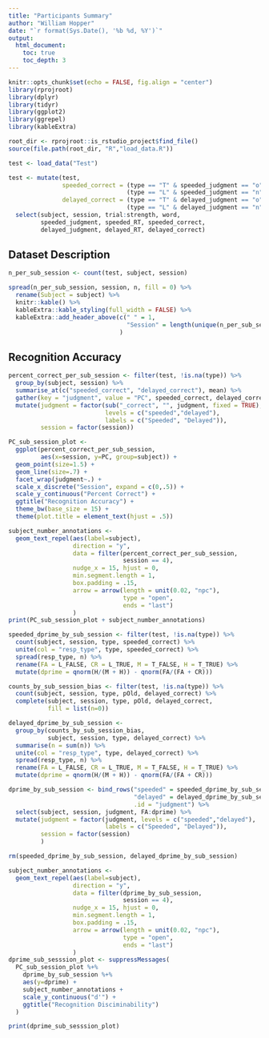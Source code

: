 ```yaml
---
title: "Participants Summary"
author: "William Hopper"
date: "`r format(Sys.Date(), '%b %d, %Y')`"
output:
  html_document:
    toc: true
    toc_depth: 3
---
```


```r
knitr::opts_chunk$set(echo = FALSE, fig.align = "center")
library(rprojroot)
library(dplyr)
library(tidyr)
library(ggplot2)
library(ggrepel)
library(kableExtra)

root_dir <- rprojroot::is_rstudio_project$find_file()
source(file.path(root_dir, "R","load_data.R"))
```

```r
test <- load_data("Test")
```

```r
test <- mutate(test,
               speeded_correct = (type == "T" & speeded_judgment == "o") |
                                 (type == "L" & speeded_judgment == "n"),
               delayed_correct = (type == "T" & delayed_judgment == "o") |
                                 (type == "L" & delayed_judgment == "n")) %>%
  select(subject, session, trial:strength, word, 
         speeded_judgment, speeded_RT, speeded_correct,
         delayed_judgment, delayed_RT, delayed_correct)
```

## Dataset Description
```r
n_per_sub_session <- count(test, subject, session)

spread(n_per_sub_session, session, n, fill = 0) %>%
  rename(Subject = subject) %>%
  knitr::kable() %>%
  kableExtra::kable_styling(full_width = FALSE) %>%
  kableExtra::add_header_above(c(" " = 1,
                                 "Session" = length(unique(n_per_sub_session$session)))
                               )
```

## Recognition Accuracy
```r
percent_correct_per_sub_session <- filter(test, !is.na(type)) %>%
  group_by(subject, session) %>%
  summarise_at(c("speeded_correct", "delayed_correct"), mean) %>%
  gather(key = "judgment", value = "PC", speeded_correct, delayed_correct) %>%
  mutate(judgment = factor(sub("_correct", "", judgment, fixed = TRUE),
                           levels = c("speeded","delayed"),
                           labels = c("Speeded", "Delayed")),
         session = factor(session))

```

```r
PC_sub_session_plot <-
  ggplot(percent_correct_per_sub_session,
         aes(x=session, y=PC, group=subject)) +
  geom_point(size=1.5) +
  geom_line(size=.7) +
  facet_wrap(judgment~.) +
  scale_x_discrete("Session", expand = c(0,.5)) +
  scale_y_continuous("Percent Correct") +
  ggtitle("Recognition Accuracy") +
  theme_bw(base_size = 15) +
  theme(plot.title = element_text(hjust = .5))

subject_number_annotations <- 
  geom_text_repel(aes(label=subject),
                  direction = "y",
                  data = filter(percent_correct_per_sub_session,
                                session == 4),
                  nudge_x = 15, hjust = 0,
                  min.segment.length = 1,
                  box.padding = .15, 
                  arrow = arrow(length = unit(0.02, "npc"),
                                type = "open",
                                ends = "last")
                  )
print(PC_sub_session_plot + subject_number_annotations)  
```

```r
speeded_dprime_by_sub_session <- filter(test, !is.na(type)) %>%
  count(subject, session, type, speeded_correct) %>%
  unite(col = "resp_type", type, speeded_correct) %>%
  spread(resp_type, n) %>%
  rename(FA = L_FALSE, CR = L_TRUE, M = T_FALSE, H = T_TRUE) %>%
  mutate(dprime = qnorm(H/(M + H)) - qnorm(FA/(FA + CR)))

counts_by_sub_session_bias <- filter(test, !is.na(type)) %>%
  count(subject, session, type, pOld, delayed_correct) %>%
  complete(subject, session, type, pOld, delayed_correct,
           fill = list(n=0))

delayed_dprime_by_sub_session <- 
  group_by(counts_by_sub_session_bias,
           subject, session, type, delayed_correct) %>%
  summarise(n = sum(n)) %>%
  unite(col = "resp_type", type, delayed_correct) %>%
  spread(resp_type, n) %>%
  rename(FA = L_FALSE, CR = L_TRUE, M = T_FALSE, H = T_TRUE) %>%
  mutate(dprime = qnorm(H/(M + H)) - qnorm(FA/(FA + CR)))

dprime_by_sub_session <- bind_rows("speeded" = speeded_dprime_by_sub_session,
                                   "delayed" = delayed_dprime_by_sub_session,
                                   .id = "judgment") %>%
  select(subject, session, judgment, FA:dprime) %>%
  mutate(judgment = factor(judgment, levels = c("speeded","delayed"),
                           labels = c("Speeded", "Delayed")),
         session = factor(session)
         )

rm(speeded_dprime_by_sub_session, delayed_dprime_by_sub_session)
```

```r
subject_number_annotations <-
  geom_text_repel(aes(label=subject),
                  direction = "y",
                  data = filter(dprime_by_sub_session,
                                session == 4),
                  nudge_x = 15, hjust = 0,
                  min.segment.length = 1,
                  box.padding = .15, 
                  arrow = arrow(length = unit(0.02, "npc"),
                                type = "open",
                                ends = "last")
                  )
dprime_sub_sesssion_plot <- suppressMessages(
  PC_sub_session_plot %+%
    dprime_by_sub_session %+%
    aes(y=dprime) +
    subject_number_annotations +
    scale_y_continuous("d'") +
    ggtitle("Recognition Disciminability")
  )

print(dprime_sub_sesssion_plot)
```